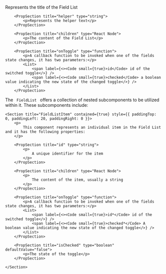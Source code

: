 
<PackageInstallGuide packageName="@wpmudev/sui-field-list" />

<Section title="Props" border={true}>
    	<PropSection title="label" type="string" defaultValue="label">
    		<p>Represents the title of the Field List</p>
    	</PropSection>

    	<PropSection title="helper" type="string">
    		<p>Represents the helper text</p>
    	</PropSection>

    	<PropSection title="children" type="React Node">
    		<p>The content of the Field List</p>
    	</PropSection>

    	<PropSection title="onToggle" type="function">
    		<p>A callback function to be invoked when one of the fields state changes, it has two parameters:</p>
    		<List>
    			<span label={<><Code small={true}>id</Code> id of the switched toggle</>} />
    			<span label={<><Code small={true}>checked</Code> a boolean value indicating the new state of the changed toggle</>} />
    		</List>
    	</PropSection>

</Section>

<Section
	title="Sub Components"
	contained={true}
	style={{ paddingTop: 30, paddingBottom: 0 }}
>
		<p>The <Code small={true}> FieldList </Code> offers a collection of nested subcomponents to be utilized within it. These subcomponents include:</p>

    <Section title="FieldListItem" contained={true} style={{ paddingTop: 0, paddingLeft: 20, paddingRight: 0 }}>
    	<p>
    		This component represents an individual item in the Field List and it has the following properties:
    	</p>

    	<PropSection title="id" type="string">
    		<p>
    			A unique identifier for the item
    		</p>
    	</PropSection>

    	<PropSection title="children" type="React Node">
    		<p>
    			The content of the item, usually a string
    		</p>
    	</PropSection>

    	<PropSection title="onToggle" type="function">
    		<p>A callback function to be invoked when one of the fields state changes, it has two parameters:</p>
    		<List>
    			<span label={<><Code small={true}>id*</Code> id of the switched toggle</>} />
    			<span label={<><Code small={true}>checked*</Code> A boolean value indicating the new state of the changed toggle</>} />
    		</List>
    	</PropSection>

    	<PropSection title="isChecked" type="boolean" defaultValue="false">
    		<p>The state of the toggle</p>
    	</PropSection>

    </Section>

</Section>
